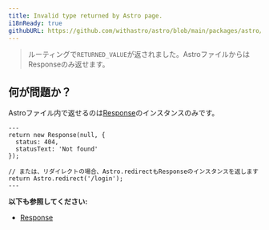```yaml
---
title: Invalid type returned by Astro page.
i18nReady: true
githubURL: https://github.com/withastro/astro/blob/main/packages/astro/src/core/errors/errors-data.ts
---
```


> ルーティングで`RETURNED_VALUE`が返されました。AstroファイルからはResponseのみ返せます。

## 何が問題か？

Astroファイル内で返せるのは[Response](https://developer.mozilla.org/ja/docs/Web/API/Response)のインスタンスのみです。

```astro title="pages/login.astro"
---
return new Response(null, {
  status: 404,
  statusText: 'Not found'
});

// または、リダイレクトの場合、Astro.redirectもResponseのインスタンスを返します
return Astro.redirect('/login');
---
```

**以下も参照してください:**
-  [Response](/ja/guides/server-side-rendering/#response)


